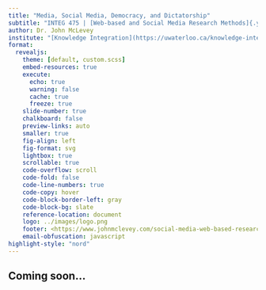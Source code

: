 ```yaml
---
title: "Media, Social Media, Democracy, and Dictatorship"
subtitle: "INTEG 475 | [Web-based and Social Media Research Methods]{.yellow} | Module 02"
author: Dr. John McLevey
institute: "[Knowledge Integration](https://uwaterloo.ca/knowledge-integration/), [Sociology & Legal Studies](https://uwaterloo.ca/sociology-and-legal-studies/) <br> University of Waterloo"
format:
  revealjs: 
    theme: [default, custom.scss]
    embed-resources: true
    execute:
      echo: true
      warning: false
      cache: true
      freeze: true
    slide-number: true
    chalkboard: false
    preview-links: auto
    smaller: true
    fig-align: left
    fig-format: svg
    lightbox: true
    scrollable: true
    code-overflow: scroll
    code-fold: false
    code-line-numbers: true
    code-copy: hover
    code-block-border-left: gray 
    code-block-bg: slate
    reference-location: document
    logo: ../images/logo.png
    footer: <https://www.johnmclevey.com/social-media-web-based-research/>
    email-obfuscation: javascript
highlight-style: "nord"
---
```


## Coming soon...
